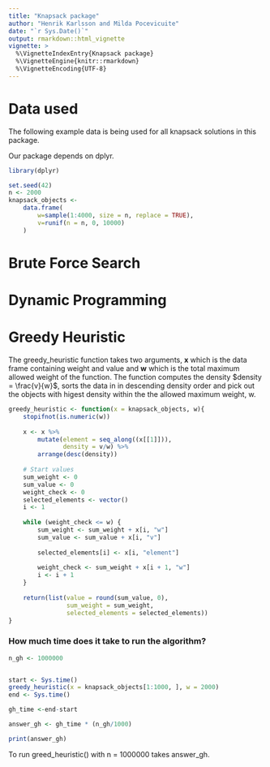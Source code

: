 ```yaml
---
title: "Knapsack package"
author: "Henrik Karlsson and Milda Pocevicuite"
date: "`r Sys.Date()`"
output: rmarkdown::html_vignette
vignette: >
  %\VignetteIndexEntry{Knapsack package}
  %\VignetteEngine{knitr::rmarkdown}
  %\VignetteEncoding{UTF-8}
---
```


# Data used
The following example data is being used for all knapsack solutions in this package. 

Our package depends on dplyr.

```r
library(dplyr)

set.seed(42)
n <- 2000
knapsack_objects <-
    data.frame(
        w=sample(1:4000, size = n, replace = TRUE),
        v=runif(n = n, 0, 10000)
    )
```

# Brute Force Search


# Dynamic Programming


# Greedy Heuristic

The greedy_heuristic function takes two arguments, **x** which is the data frame containing weight and value and **w** which is the total maximum allowed weight of the function. The function computes the density $density = \frac{v}{w}$, sorts the data in in descending density order and pick out the objects with higest density within the the allowed maximum weight, w.

```r
greedy_heuristic <- function(x = knapsack_objects, w){
    stopifnot(is.numeric(w))
    
    x <- x %>%
        mutate(element = seq_along((x[[1]])),
               density = v/w) %>% 
        arrange(desc(density))
    
    # Start values
    sum_weight <- 0
    sum_value <- 0
    weight_check <- 0
    selected_elements <- vector()
    i <- 1
    
    while (weight_check <= w) {
        sum_weight <- sum_weight + x[i, "w"]
        sum_value <- sum_value + x[i, "v"]
        
        selected_elements[i] <- x[i, "element"]
        
        weight_check <- sum_weight + x[i + 1, "w"]
        i <- i + 1
    }
    
    return(list(value = round(sum_value, 0),
                sum_weight = sum_weight,
                selected_elements = selected_elements))
}
```

### How much time does it take to run the algorithm?
```r
n_gh <- 1000000


start <- Sys.time()
greedy_heuristic(x = knapsack_objects[1:1000, ], w = 2000)
end <- Sys.time()

gh_time <-end-start

answer_gh <- gh_time * (n_gh/1000)

print(answer_gh)
```

To run greed_heuristic() with n = 1000000 takes answer_gh.